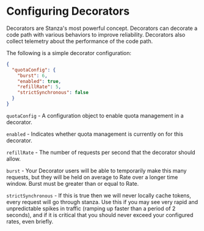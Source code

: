 # Configuring Decorators

Decorators are Stanza's most powerful concept. Decorators can decorate a code path with various behaviors to improve reliability. 
Decorators also collect telemetry about the performance of the code path.

The following is a simple decorator configuration:

```json
{
  "quotaConfig": {
    "burst": 6,
    "enabled": true,
    "refillRate": 5,
    "strictSynchronous": false
  }
}
```

`quotaConfig` - A configuration object to enable quota management in a decorator.

`enabled` - Indicates whether quota management is currently on for this decorator.

`refillRate` - The number of requests per second that the decorator should allow.

`burst` - Your Decorator users will be able to temporarily make this many requests, but they will be held on average to Rate over a longer time window. Burst must be greater than or equal to Rate.

`strictSynchronous` - If this is true then we will never locally cache tokens, every request will go through stanza. Use this if you may see very rapid and unpredictable spikes in traffic (ramping up faster than a period of 2 seconds), and if it is critical that you should never exceed your configured rates, even briefly.
